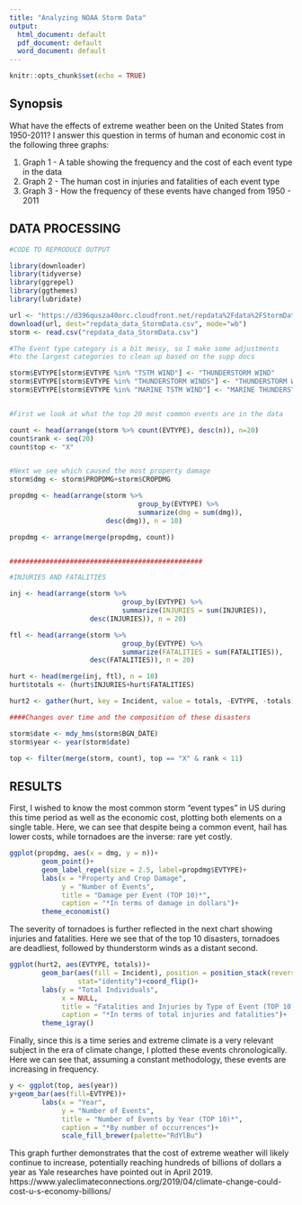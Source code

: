 ---
title: "Analyzing NOAA Storm Data"
output:
  html_document: default
  pdf_document: default
  word_document: default
---

```{r setup, include=FALSE}
knitr::opts_chunk$set(echo = TRUE)
```

## Synopsis

What have the effects of extreme weather been on the United States from 1950-2011? I answer this question in terms of human and economic cost in the following three graphs:

1) Graph 1 - A table showing the frequency and the cost of each event type in the data
2) Graph 2 - The human cost in injuries and fatalities of each event type
3) Graph 3 - How the frequency of these events have changed from 1950 - 2011


## DATA PROCESSING

```{r data processing}

#CODE TO REPRODUCE OUTPUT

library(downloader)
library(tidyverse)
library(ggrepel)
library(ggthemes)
library(lubridate)

url <- "https://d396qusza40orc.cloudfront.net/repdata%2Fdata%2FStormData.csv.bz2" 
download(url, dest="repdata_data_StormData.csv", mode="wb")
storm <- read.csv("repdata_data_StormData.csv")

#The Event type category is a bit messy, so I make some adjustments
#to the largest categories to clean up based on the supp docs

storm$EVTYPE[storm$EVTYPE %in% "TSTM WIND"] <- "THUNDERSTORM WIND"
storm$EVTYPE[storm$EVTYPE %in% "THUNDERSTORM WINDS"] <- "THUNDERSTORM WIND"
storm$EVTYPE[storm$EVTYPE %in% "MARINE TSTM WIND"] <- "MARINE THUNDERSTORM WIND"


#First we look at what the top 20 most common events are in the data

count <- head(arrange(storm %>% count(EVTYPE), desc(n)), n=20)
count$rank <- seq(20)
count$top <- "X"


#Next we see which caused the most property damage
storm$dmg <- storm$PROPDMG+storm$CROPDMG

propdmg <- head(arrange(storm %>% 
                                group_by(EVTYPE) %>% 
                                summarize(dmg = sum(dmg)),
                        desc(dmg)), n = 10)

propdmg <- arrange(merge(propdmg, count))


################################################

#INJURIES AND FATALITIES

inj <- head(arrange(storm %>% 
                            group_by(EVTYPE) %>% 
                            summarize(INJURIES = sum(INJURIES)),
                    desc(INJURIES)), n = 20)

ftl <- head(arrange(storm %>% 
                            group_by(EVTYPE) %>% 
                            summarize(FATALITIES = sum(FATALITIES)),
                    desc(FATALITIES)), n = 20)

hurt <- head(merge(inj, ftl), n = 10)
hurt$totals <- (hurt$INJURIES+hurt$FATALITIES)

hurt2 <- gather(hurt, key = Incident, value = totals, -EVTYPE, -totals)

####Changes over time and the composition of these disasters

storm$date <- mdy_hms(storm$BGN_DATE)
storm$year <- year(storm$date)

top <- filter(merge(storm, count), top == "X" & rank < 11)

```

## RESULTS

First, I wished to know the most common storm "event types" in US during this time period as well as the economic cost, plotting both elements on a single table. Here, we can see that despite being a common event, hail has lower costs, while tornadoes are the inverse: rare yet costly.

```{r results, echo=TRUE}

ggplot(propdmg, aes(x = dmg, y = n))+
        geom_point()+
        geom_label_repel(size = 2.5, label=propdmg$EVTYPE)+
        labs(x = "Property and Crop Damage",
             y = "Number of Events",
             title = "Damage per Event (TOP 10)*",
             caption = "*In terms of damage in dollars")+
        theme_economist()
```

The severity of tornadoes is further reflected in the next chart showing injuries and fatalities. Here we see that of the top 10 disasters, tornadoes are deadliest, followed by thunderstorm winds as a distant second.

```{r results2, echo=TRUE}

ggplot(hurt2, aes(EVTYPE, totals))+
        geom_bar(aes(fill = Incident), position = position_stack(reverse = TRUE),
                 stat="identity")+coord_flip()+
        labs(y = "Total Individuals",
             x = NULL,
             title = "Fatalities and Injuries by Type of Event (TOP 10)*",
             caption = "*In terms of total injuries and fatalities")+
        theme_igray()
```

Finally, since this is a time series and extreme climate is a very relevant subject in the era of climate change, I plotted these events chronologically. Here we can see that, assuming a constant methodology, these events are increasing in frequency.

```{r results3, echo=TRUE}


y <- ggplot(top, aes(year))
y+geom_bar(aes(fill=EVTYPE))+
        labs(x = "Year",
             y = "Number of Events",
             title = "Number of Events by Year (TOP 10)*",
             caption = "*By number of occurrences")+
             scale_fill_brewer(palette="RdYlBu")

```

This graph further demonstrates that the cost of extreme weather will likely continue to increase, potentially reaching hundreds of billions of dollars a year as Yale researches have pointed out in April 2019. https://www.yaleclimateconnections.org/2019/04/climate-change-could-cost-u-s-economy-billions/
